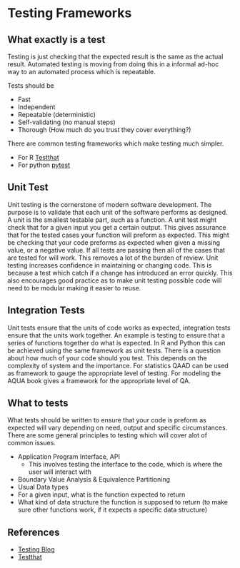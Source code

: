 # Testing Frameworks

## What exactly is a test

Testing is just checking that the expected result is the same as the actual result. Automated testing is moving from doing this in a informal ad-hoc way to an automated process which is repeatable.

Tests should be

* Fast
* Independent
* Repeatable (deterministic)
* Self-validating (no manual steps)
* Thorough (How much do you trust they cover everything?)

There are common testing frameworks which make testing much simpler.

* For R [Testthat](http://r-pkgs.had.co.nz/tests.html)
* For python [pytest](https://docs.pytest.org/en/latest/)


## Unit Test

Unit testing is the cornerstone of modern software development. The purpose is to validate that each unit of the software performs as designed. A unit is the smallest testable part, such as a function. A unit test might check that for a given input you get a certain output. This gives assurance that for the tested cases your function will preform as expected. This might be checking that your code preforms as expected when given a missing value, or a negative value.
If all tests are passing then all of the cases that are tested for will work. This removes a lot of the burden of review.
Unit testing increases confidence in maintaining or changing code. This is because a test which catch if a change has introduced an error quickly. This also encourages good practice as to make unit testing possible code will need to be modular making it easier to reuse.

## Integration Tests
Unit tests ensure that the units of code works as expected, integration tests ensure that the units work together. An example is testing to ensure that a series of functions together do what is expected. In R and Python this can be achieved using the same framework as unit tests.
There is a question about how much of your code should you test. This depends on the complexity of system and the importance. For statistics QAAD can be used as framework to gauge the appropriate level of testing. For modeling the AQUA book gives a framework for the appropriate level of QA.

## What to tests
What tests should be written to ensure that your code is preform as expected will vary depending on need, output and specific circumstances. There are some general principles to testing which will cover alot of common issues.

* Application Program Interface, API
  - This involves testing the interface to the code, which is where the user will interact with
* Boundary Value Analysis & Equivalence Partitioning
* Usual Data types
* For a given input, what is the function expected to return
* What kind of data structure the function is supposed to return (to make sure other functions work, if it expects a specific data structure)

## References

* [Testing Blog](http://www.tdda.info/test-driven-development-a-review)
* [Testthat](http://r-pkgs.had.co.nz/tests.html)
